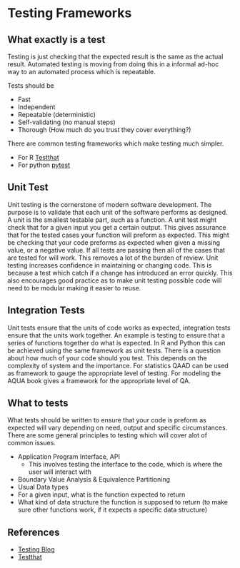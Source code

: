 # Testing Frameworks

## What exactly is a test

Testing is just checking that the expected result is the same as the actual result. Automated testing is moving from doing this in a informal ad-hoc way to an automated process which is repeatable.

Tests should be

* Fast
* Independent
* Repeatable (deterministic)
* Self-validating (no manual steps)
* Thorough (How much do you trust they cover everything?)

There are common testing frameworks which make testing much simpler.

* For R [Testthat](http://r-pkgs.had.co.nz/tests.html)
* For python [pytest](https://docs.pytest.org/en/latest/)


## Unit Test

Unit testing is the cornerstone of modern software development. The purpose is to validate that each unit of the software performs as designed. A unit is the smallest testable part, such as a function. A unit test might check that for a given input you get a certain output. This gives assurance that for the tested cases your function will preform as expected. This might be checking that your code preforms as expected when given a missing value, or a negative value.
If all tests are passing then all of the cases that are tested for will work. This removes a lot of the burden of review.
Unit testing increases confidence in maintaining or changing code. This is because a test which catch if a change has introduced an error quickly. This also encourages good practice as to make unit testing possible code will need to be modular making it easier to reuse.

## Integration Tests
Unit tests ensure that the units of code works as expected, integration tests ensure that the units work together. An example is testing to ensure that a series of functions together do what is expected. In R and Python this can be achieved using the same framework as unit tests.
There is a question about how much of your code should you test. This depends on the complexity of system and the importance. For statistics QAAD can be used as framework to gauge the appropriate level of testing. For modeling the AQUA book gives a framework for the appropriate level of QA.

## What to tests
What tests should be written to ensure that your code is preform as expected will vary depending on need, output and specific circumstances. There are some general principles to testing which will cover alot of common issues.

* Application Program Interface, API
  - This involves testing the interface to the code, which is where the user will interact with
* Boundary Value Analysis & Equivalence Partitioning
* Usual Data types
* For a given input, what is the function expected to return
* What kind of data structure the function is supposed to return (to make sure other functions work, if it expects a specific data structure)

## References

* [Testing Blog](http://www.tdda.info/test-driven-development-a-review)
* [Testthat](http://r-pkgs.had.co.nz/tests.html)
